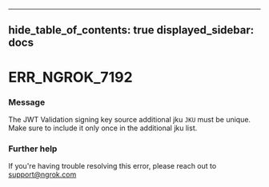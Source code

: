 

---
hide_table_of_contents: true
displayed_sidebar: docs
---


# ERR_NGROK_7192

### Message
The JWT Validation signing key source additional jku `JKU` must be unique. Make sure to include it only once in the additional jku list.

<ErrorDetails />



### Further help
If you're having trouble resolving this error, please reach out to [support@ngrok.com](mailto:support@ngrok.com?subject=Help%20with%20ERR_NGROK_7192)

